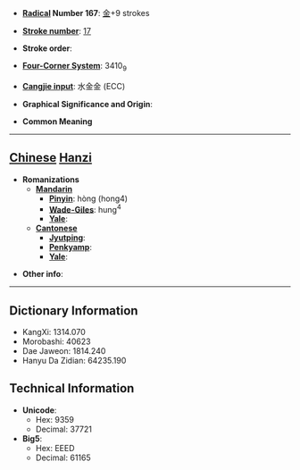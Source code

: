 * '''[[Wiktionary:Chinese radical index| Radical]] Number 167''': [[Wiktionary:Chinese radical index 金|金]]+9 strokes

* '''[[Wiktionary:Chinese total strokes index|Stroke number]]''': [[Wiktionary:Chinese total strokes index 17|17]]

* '''Stroke order''': 

* '''[[Wiktionary:Chinese four corner index|Four-Corner System]]''': 3410<sub>9</sub>

* '''[[Wiktionary:Chinese Cangjie index|Cangjie input]]''': 水金金 (ECC)

* '''Graphical Significance and Origin''': 

* '''Common Meaning'''

----

== [[Chinese]] [[Hanzi]] ==

* '''Romanizations'''
** '''[[Mandarin]]'''
*** '''[[Pinyin]]''': hòng (hong4)
*** '''[[Wade-Giles]]''': hung<sup>4</sup>
*** '''[[Yale]]''': 
** '''[[Cantonese]]'''
*** '''[[Jyutping]]''':
*** '''[[Penkyamp]]''': 
*** '''[[Yale]]''': 

* '''Other info''': 

----

== Dictionary Information ==

* KangXi: 1314.070
* Morobashi: 40623
* Dae Jaweon: 1814.240
* Hanyu Da Zidian: 64235.190

== Technical Information ==

* '''Unicode''':
** Hex: 9359
** Decimal: 37721
* '''Big5''':
** Hex: EEED
** Decimal: 61165